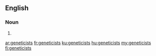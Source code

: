 ==English==

===Noun===
{{head|en|plural}}

# {{plural of|geneticist|lang=en}}

[[ar:geneticists]]
[[fr:geneticists]]
[[ku:geneticists]]
[[hu:geneticists]]
[[my:geneticists]]
[[fi:geneticists]]